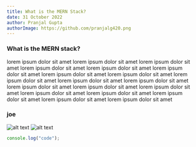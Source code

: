 ```yaml
---
title: What is the MERN Stack?
date: 31 October 2022
author: Pranjal Gupta
authorImage: https://github.com/pranjalg420.png
---
```


### What is the MERN stack?

lorem ipsum dolor sit amet lorem ipsum dolor sit amet lorem ipsum
dolor sit amet lorem ipsum dolor sit amet lorem ipsum dolor sit amet lorem ipsum
dolor sit amet lorem ipsum dolor sit amet lorem ipsum dolor sit amet lorem ipsum dolor
sit amet lorem ipsum dolor sit amet
lorem ipsum dolor sit amet lorem ipsum dolor sit amet lorem ipsum dolor sit amet
lorem ipsum dolor sit amet lorem ipsum dolor sit amet lorem ipsum dolor sit amet
lorem ipsum dolor sit amet lorem ipsum dolor sit amet lorem ipsum dolor sit amet

### joe

![alt text](https://github.com/pranjalg420.png "klass")
![alt text](https://github.com/pranjalg420.png)

```js
console.log("code");
```
